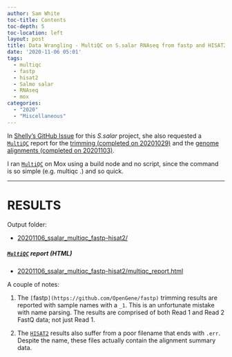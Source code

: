 ```yaml
---
author: Sam White
toc-title: Contents
toc-depth: 5
toc-location: left
layout: post
title: Data Wrangling - MultiQC on S.salar RNAseq from fastp and HISAT2 on Mox
date: '2020-11-06 05:01'
tags:
  - multiqc
  - fastp
  - hisat2
  - Salmo salar
  - RNAseq
  - mox
categories:
  - "2020"
  - "Miscellaneous"
---
```

In [Shelly's GitHub Issue](https://github.com/RobertsLab/resources/issues/1016) for this _S.salar_ project, she also requested a [`MultiQC`](https://multiqc.info/) report for the [trimming (completed on 20201029)](https://robertslab.github.io/sams-notebook/posts/2020/2020-10-29-Trimming-Shelly-S.salar-RNAseq-Using-fastp-and-MultiQC-on-Mox/) and the [genome alignments (completed on 20201103)](https://robertslab.github.io/sams-notebook/2020/11/03/RNAseq-Alignments-Trimmed-S.salar-RNAseq-to-GCF_000233375.1_ICSASG_v2_genomic.fa-Using-Hisat2-on-Mox/).

I ran [`MultiQC`](https://multiqc.info/) on Mox using a build node and no script, since the command is so simple (e.g. multiqc .) and so quick.


---

# RESULTS

Output folder:

- [20201106_ssalar_multiqc_fastp-hisat2/](https://gannet.fish.washington.edu/Atumefaciens/20201106_ssalar_multiqc_fastp-hisat2/)

##### [`MultiQC`](https://multiqc.info/) report (HTML)

- [20201106_ssalar_multiqc_fastp-hisat2/multiqc_report.html](https://gannet.fish.washington.edu/Atumefaciens/20201106_ssalar_multiqc_fastp-hisat2/multiqc_report.html)

A couple of notes:

1. The `[`fastp`](https://github.com/OpenGene/fastp)` trimming results are reported with sample names with a `_1`. This is an unfortunate mistake with name parsing. The results are comprised of both Read 1 and Read 2 FastQ data; not just Read 1.

2. The [`HISAT2`](https://daehwankimlab.github.io/hisat2/) results also suffer from a poor filename that ends with `.err`. Despite the name, these files actually contain the alignment summary data.
